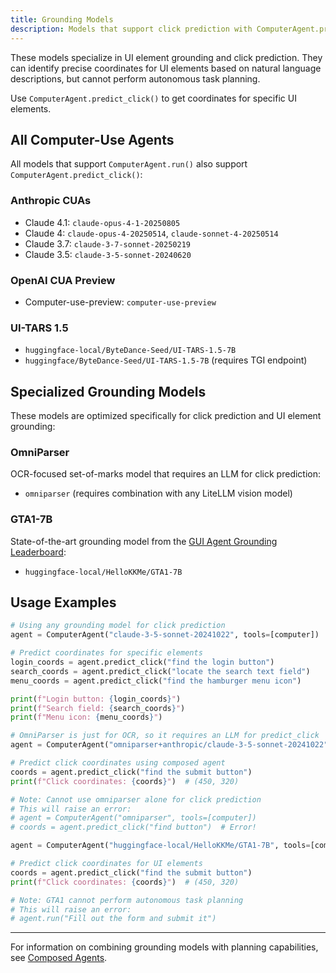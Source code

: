 ```yaml
---
title: Grounding Models
description: Models that support click prediction with ComputerAgent.predict_click()
---
```


These models specialize in UI element grounding and click prediction. They can identify precise coordinates for UI elements based on natural language descriptions, but cannot perform autonomous task planning.

Use `ComputerAgent.predict_click()` to get coordinates for specific UI elements.

## All Computer-Use Agents

All models that support `ComputerAgent.run()` also support `ComputerAgent.predict_click()`:

### Anthropic CUAs

- Claude 4.1: `claude-opus-4-1-20250805`
- Claude 4: `claude-opus-4-20250514`, `claude-sonnet-4-20250514`
- Claude 3.7: `claude-3-7-sonnet-20250219`
- Claude 3.5: `claude-3-5-sonnet-20240620`

### OpenAI CUA Preview
- Computer-use-preview: `computer-use-preview`

### UI-TARS 1.5
- `huggingface-local/ByteDance-Seed/UI-TARS-1.5-7B`
- `huggingface/ByteDance-Seed/UI-TARS-1.5-7B` (requires TGI endpoint)

## Specialized Grounding Models

These models are optimized specifically for click prediction and UI element grounding:

### OmniParser

OCR-focused set-of-marks model that requires an LLM for click prediction:

- `omniparser` (requires combination with any LiteLLM vision model)

### GTA1-7B

State-of-the-art grounding model from the [GUI Agent Grounding Leaderboard](https://gui-agent.github.io/grounding-leaderboard/):

- `huggingface-local/HelloKKMe/GTA1-7B`

## Usage Examples

```python
# Using any grounding model for click prediction
agent = ComputerAgent("claude-3-5-sonnet-20241022", tools=[computer])

# Predict coordinates for specific elements
login_coords = agent.predict_click("find the login button")
search_coords = agent.predict_click("locate the search text field")
menu_coords = agent.predict_click("find the hamburger menu icon")

print(f"Login button: {login_coords}")
print(f"Search field: {search_coords}")
print(f"Menu icon: {menu_coords}")
```

```python
# OmniParser is just for OCR, so it requires an LLM for predict_click
agent = ComputerAgent("omniparser+anthropic/claude-3-5-sonnet-20241022", tools=[computer])

# Predict click coordinates using composed agent
coords = agent.predict_click("find the submit button")
print(f"Click coordinates: {coords}")  # (450, 320)

# Note: Cannot use omniparser alone for click prediction
# This will raise an error:
# agent = ComputerAgent("omniparser", tools=[computer])
# coords = agent.predict_click("find button")  # Error!
```

```python
agent = ComputerAgent("huggingface-local/HelloKKMe/GTA1-7B", tools=[computer])

# Predict click coordinates for UI elements
coords = agent.predict_click("find the submit button")
print(f"Click coordinates: {coords}")  # (450, 320)

# Note: GTA1 cannot perform autonomous task planning
# This will raise an error:
# agent.run("Fill out the form and submit it")
```


---

For information on combining grounding models with planning capabilities, see [Composed Agents](./composed-agents).
